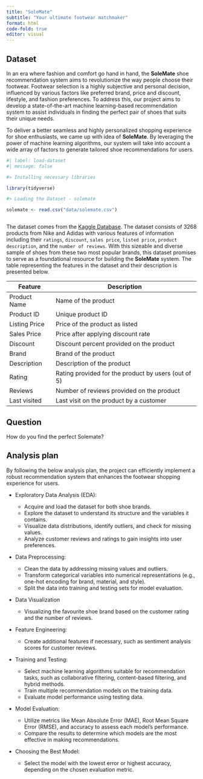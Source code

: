 ```yaml
---
title: "SoleMate"
subtitle: "Your ultimate footwear matchmaker"
format: html
code-fold: true
editor: visual
---
```



## Dataset


In an era where fashion and comfort go hand in hand, the **SoleMate** shoe recommendation system aims to revolutionize the way people choose their footwear. Footwear selection is a highly subjective and personal decision, influenced by various factors like preferred brand, price and discount, lifestyle, and fashion preferences. To address this, our project aims to develop a state-of-the-art machine learning-based recommendation system to assist individuals in finding the perfect pair of shoes that suits their unique needs.

To deliver a better seamless and highly personalized shopping experience for shoe enthusiasts, we came up with idea of **SoleMate**. By leveraging the power of machine learning algorithms, our system will take into account a wide array of factors to generate tailored shoe recommendations for users.

```r
#| label: load-dataset
#| message: false

#> Installing necessary libraries 

library(tidyverse)

#> Loading the Dataset - solemate

solemate <- read.csv("data/solemate.csv")



```

The dataset comes from the [Kaggle Database](https://www.kaggle.com/datasets/kaushiksuresh147/adidas-vs-nike). The dataset consists of 3268 products from Nike and Adidas with various features of information including their `ratings`, `discount`, `sales price`, `listed price`, `product description`, and the `number of reviews`. With this sizeable and diverse sample of shoes from these two most popular brands, this dataset promises to serve as a foundational resource for building the **SoleMate** system. The table representing the features in the dataset and their description is presented below.

| Feature       | Description                                         |
|---------------|-----------------------------------------------------|
| Product Name  | Name of the product                                 |
| Product ID    | Unique product ID                                   |
| Listing Price | Price of the product as listed                      |
| Sales Price   | Price after applying discount rate                  |
| Discount      | Discount percent provided on the product            |
| Brand         | Brand of the product                                |
| Description   | Description of the product                          |
| Rating        | Rating provided for the product by users (out of 5) |
| Reviews       | Number of reviews provided on the product           |
| Last visited  | Last visit on the product by a customer             |

## Question

How do you find the perfect Solemate?

## Analysis plan

By following the below analysis plan, the project can efficiently implement a robust recommendation system that enhances the footwear shopping experience for users.

-   Exploratory Data Analysis (EDA):

    -   Acquire and load the dataset for both shoe brands.
    -   Explore the dataset to understand its structure and the variables it contains.
    -   Visualize data distributions, identify outliers, and check for missing values.
    -   Analyze customer reviews and ratings to gain insights into user preferences.

-   Data Preprocessing:

    -   Clean the data by addressing missing values and outliers.
    -   Transform categorical variables into numerical representations (e.g., one-hot encoding for brand, material, and style).
    -   Split the data into training and testing sets for model evaluation.

-   Data Visualization

    -   Visualizing the favourite shoe brand based on the customer rating and the number of reviews.

-   Feature Engineering:

    -   Create additional features if necessary, such as sentiment analysis scores for customer reviews.

-   Training and Testing:

    -   Select machine learning algorithms suitable for recommendation tasks, such as collaborative filtering, content-based filtering, and hybrid methods.
    -   Train multiple recommendation models on the training data.
    -   Evaluate model performance using testing data.

-   Model Evaluation:

    -   Utilize metrics like Mean Absolute Error (MAE), Root Mean Square Error (RMSE), and accuracy to assess each model's performance.
    -   Compare the results to determine which models are the most effective in making recommendations.

-   Choosing the Best Model:

    -   Select the model with the lowest error or highest accuracy, depending on the chosen evaluation metric.
